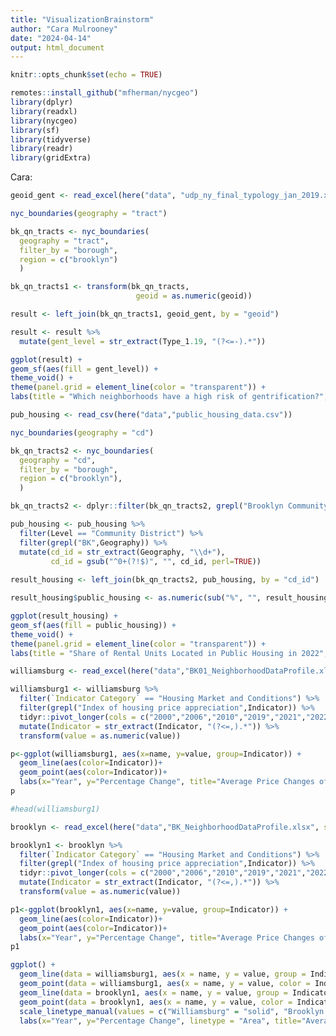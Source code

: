 ```yaml
---
title: "VisualizationBrainstorm"
author: "Cara Mulrooney"
date: "2024-04-14"
output: html_document
---
```


```r
knitr::opts_chunk$set(echo = TRUE)
```

```r
remotes::install_github("mfherman/nycgeo")
library(dplyr)
library(readxl)
library(nycgeo)
library(sf)
library(tidyverse)
library(readr)
library(gridExtra)
```

Cara:
```r
geoid_gent <- read_excel(here("data", "udp_ny_final_typology_jan_2019.xlsx"))

nyc_boundaries(geography = "tract")

bk_qn_tracts <- nyc_boundaries(
  geography = "tract",
  filter_by = "borough",
  region = c("brooklyn")
  )

bk_qn_tracts1 <- transform(bk_qn_tracts,
							geoid = as.numeric(geoid))
```

```r
result <- left_join(bk_qn_tracts1, geoid_gent, by = "geoid")

result <- result %>%
  mutate(gent_level = str_extract(Type_1.19, "(?<=-).*"))

ggplot(result) +
geom_sf(aes(fill = gent_level)) +
theme_void() +
theme(panel.grid = element_line(color = "transparent")) +
labs(title = "Which neighborhoods have a high risk of gentrification?", fill="Gentrification Level")
```

```r
pub_housing <- read_csv(here("data","public_housing_data.csv"))

nyc_boundaries(geography = "cd")

bk_qn_tracts2 <- nyc_boundaries(
  geography = "cd",
  filter_by = "borough",
  region = c("brooklyn"),
  )

bk_qn_tracts2 <- dplyr::filter(bk_qn_tracts2, grepl("Brooklyn Community District",cd_name))

pub_housing <- pub_housing %>%
  filter(Level == "Community District") %>%
  filter(grepl("BK",Geography)) %>%
  mutate(cd_id = str_extract(Geography, "\\d+"),
         cd_id = gsub("^0+(?!$)", "", cd_id, perl=TRUE))
  
result_housing <- left_join(bk_qn_tracts2, pub_housing, by = "cd_id")

result_housing$public_housing <- as.numeric(sub("%", "", result_housing$public_housing))
```

```r

ggplot(result_housing) +
geom_sf(aes(fill = public_housing)) +
theme_void() +
theme(panel.grid = element_line(color = "transparent")) +
labs(title = "Share of Rental Units Located in Public Housing in 2022", fill="Public Housing Rental Units (%)")
```

```r
williamsburg <- read_excel(here("data","BK01_NeighborhoodDataProfile.xlsx", sheet = "BK 01 Data"))

williamsburg1 <- williamsburg %>%
  filter(`Indicator Category` == "Housing Market and Conditions") %>%
  filter(grepl("Index of housing price appreciation",Indicator)) %>%
  tidyr::pivot_longer(cols = c("2000","2006","2010","2019","2021","2022")) %>%
  mutate(Indicator = str_extract(Indicator, "(?<=,).*")) %>%
  transform(value = as.numeric(value))

p<-ggplot(williamsburg1, aes(x=name, y=value, group=Indicator)) +
  geom_line(aes(color=Indicator))+
  geom_point(aes(color=Indicator))+
  labs(x="Year", y="Percentage Change", title="Average Price Changes of Repeated Property Sales - Williamsburg", color = "Property Type")
p

#head(williamsburg1)
```

```r
brooklyn <- read_excel(here("data","BK_NeighborhoodDataProfile.xlsx", sheet = "BK Data"))

brooklyn1 <- brooklyn %>%
  filter(`Indicator Category` == "Housing Market and Conditions") %>%
  filter(grepl("Index of housing price appreciation",Indicator)) %>%
  tidyr::pivot_longer(cols = c("2000","2006","2010","2019","2021","2022")) %>%
  mutate(Indicator = str_extract(Indicator, "(?<=,).*")) %>%
  transform(value = as.numeric(value))

p1<-ggplot(brooklyn1, aes(x=name, y=value, group=Indicator)) +
  geom_line(aes(color=Indicator))+
  geom_point(aes(color=Indicator))+
  labs(x="Year", y="Percentage Change", title="Average Price Changes of Repeated Property Sales - Brooklyn", color = "Property Type")
p1
```

```r
ggplot() + 
  geom_line(data = williamsburg1, aes(x = name, y = value, group = Indicator, color = Indicator, linetype="Williamsburg")) +
  geom_point(data = williamsburg1, aes(x = name, y = value, color = Indicator)) +
  geom_line(data = brooklyn1, aes(x = name, y = value, group = Indicator, color = Indicator, linetype = "Brooklyn Overall")) +
  geom_point(data = brooklyn1, aes(x = name, y = value, color = Indicator)) +
  scale_linetype_manual(values = c("Williamsburg" = "solid", "Brooklyn Overall" = "dotted")) +
  labs(x="Year", y="Percentage Change", linetype = "Area", title="Average Price Changes of Repeated Property Sales", color = "Property Type")

```



